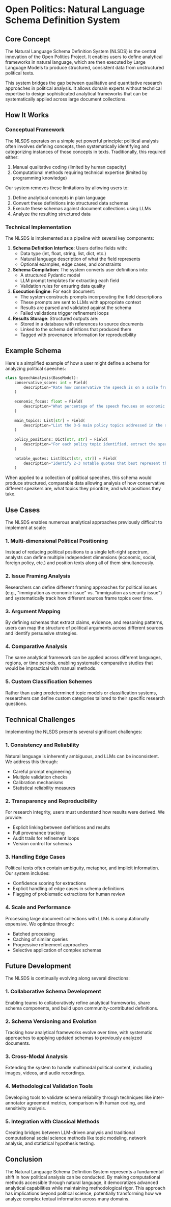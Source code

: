 # Open Politics: Natural Language Schema Definition System

## Core Concept

The Natural Language Schema Definition System (NLSDS) is the central innovation of the Open Politics Project. It enables users to define analytical frameworks in natural language, which are then executed by Large Language Models to produce structured, consistent data from unstructured political texts.

This system bridges the gap between qualitative and quantitative research approaches in political analysis. It allows domain experts without technical expertise to design sophisticated analytical frameworks that can be systematically applied across large document collections.

## How It Works

### Conceptual Framework

The NLSDS operates on a simple yet powerful principle: political analysis often involves defining concepts, then systematically identifying and categorizing instances of those concepts in texts. Traditionally, this required either:

1. Manual qualitative coding (limited by human capacity)
2. Computational methods requiring technical expertise (limited by programming knowledge)

Our system removes these limitations by allowing users to:

1. Define analytical concepts in plain language
2. Convert these definitions into structured data schemas
3. Execute these schemas against document collections using LLMs
4. Analyze the resulting structured data

### Technical Implementation

The NLSDS is implemented as a pipeline with several key components:

1. **Schema Definition Interface**: Users define fields with:
   - Data type (int, float, string, list, dict, etc.)
   - Natural language description of what the field represents
   - Optional examples, edge cases, and constraints
2. **Schema Compilation**: The system converts user definitions into:
   - A structured Pydantic model
   - LLM prompt templates for extracting each field
   - Validation rules for ensuring data quality
3. **Execution Engine**: For each document:
   - The system constructs prompts incorporating the field descriptions
   - These prompts are sent to LLMs with appropriate context
   - Results are parsed and validated against the schema
   - Failed validations trigger refinement loops
4. **Results Storage**: Structured outputs are:
   - Stored in a database with references to source documents
   - Linked to the schema definitions that produced them
   - Tagged with provenance information for reproducibility

## Example Schema

Here's a simplified example of how a user might define a schema for analyzing political speeches:

```python
class SpeechAnalysis(BaseModel):
    conservative_score: int = Field(
        description="Rate how conservative the speech is on a scale from 1-10, where 1 is extremely progressive and 10 is extremely conservative. Consider positions on taxation, regulation, social issues, and tradition."
    )
    
    economic_focus: float = Field(
        description="What percentage of the speech focuses on economic issues? Consider mentions of jobs, taxes, spending, business, trade, etc."
    )
    
    main_topics: List[str] = Field(
        description="List the 3-5 main policy topics addressed in the speech. Be specific (e.g., 'healthcare reform' rather than just 'healthcare')."
    )
    
    policy_positions: Dict[str, str] = Field(
        description="For each policy topic identified, extract the speaker's specific position or proposal. Return as topic:position pairs."
    )
    
    notable_quotes: List[Dict[str, str]] = Field(
        description="Identify 2-3 notable quotes that best represent the speaker's key positions or rhetoric. For each quote, provide the text and the topic it addresses."
    )
```

When applied to a collection of political speeches, this schema would produce structured, comparable data allowing analysis of how conservative different speakers are, what topics they prioritize, and what positions they take.

## Use Cases

The NLSDS enables numerous analytical approaches previously difficult to implement at scale:

### 1. Multi-dimensional Political Positioning

Instead of reducing political positions to a single left-right spectrum, analysts can define multiple independent dimensions (economic, social, foreign policy, etc.) and position texts along all of them simultaneously.

### 2. Issue Framing Analysis

Researchers can define different framing approaches for political issues (e.g., "immigration as economic issue" vs. "immigration as security issue") and systematically track how different sources frame topics over time.

### 3. Argument Mapping

By defining schemas that extract claims, evidence, and reasoning patterns, users can map the structure of political arguments across different sources and identify persuasive strategies.

### 4. Comparative Analysis

The same analytical framework can be applied across different languages, regions, or time periods, enabling systematic comparative studies that would be impractical with manual methods.

### 5. Custom Classification Schemes

Rather than using predetermined topic models or classification systems, researchers can define custom categories tailored to their specific research questions.

## Technical Challenges

Implementing the NLSDS presents several significant challenges:

### 1. Consistency and Reliability

Natural language is inherently ambiguous, and LLMs can be inconsistent. We address this through:

- Careful prompt engineering
- Multiple validation checks
- Calibration mechanisms
- Statistical reliability measures

### 2. Transparency and Reproducibility

For research integrity, users must understand how results were derived. We provide:

- Explicit linking between definitions and results
- Full provenance tracking
- Audit trails for refinement loops
- Version control for schemas

### 3. Handling Edge Cases

Political texts often contain ambiguity, metaphor, and implicit information. Our system includes:

- Confidence scoring for extractions
- Explicit handling of edge cases in schema definitions
- Flagging of problematic extractions for human review

### 4. Scale and Performance

Processing large document collections with LLMs is computationally expensive. We optimize through:

- Batched processing
- Caching of similar queries
- Progressive refinement approaches
- Selective application of complex schemas

## Future Development

The NLSDS is continually evolving along several directions:

### 1. Collaborative Schema Development

Enabling teams to collaboratively refine analytical frameworks, share schema components, and build upon community-contributed definitions.

### 2. Schema Versioning and Evolution

Tracking how analytical frameworks evolve over time, with systematic approaches to applying updated schemas to previously analyzed documents.

### 3. Cross-Modal Analysis

Extending the system to handle multimodal political content, including images, videos, and audio recordings.

### 4. Methodological Validation Tools

Developing tools to validate schema reliability through techniques like inter-annotator agreement metrics, comparison with human coding, and sensitivity analysis.

### 5. Integration with Classical Methods

Creating bridges between LLM-driven analysis and traditional computational social science methods like topic modeling, network analysis, and statistical hypothesis testing.

## Conclusion

The Natural Language Schema Definition System represents a fundamental shift in how political analysis can be conducted. By making computational methods accessible through natural language, it democratizes advanced analytical capabilities while maintaining methodological rigor. This approach has implications beyond political science, potentially transforming how we analyze complex textual information across many domains.